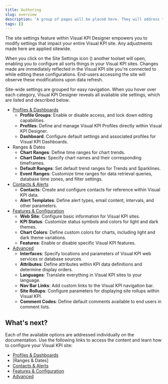 ```yaml
---
title: Authoring
slug: overview
description: 'A group of pages will be placed here. They will address topics related to the customization of profiles, dashboards, contacts, alerts, and site settings in general.'
tags: []
---
```



The site settings feature within Visual KPI Designer empowers you to modify settings that impact your entire Visual KPI site. Any adjustments made here are applied sitewide.

When you click on the Site Settings icon (<PngFont name='options28' />) another toolset will open, enabling you to configure all sorts things in your Visual KPI sites. Changes made are immediately reflected in the Visual KPI site you're connected to while editing these configurations. End-users accessing the site will observe these modifications upon data refresh.

<StylizedImage
  imgURL="img/site-settings/authoring/site-settings.png"
  alt="Visual Designer Options Menu"
/>

Site-wide settings are grouped for easy navigation. When you hover over each category, Visual KPI Designer reveals all available site settings, which are listed and described below. 

- [Profiles & Dashboards](/docs/visual-kpi-design/authoring/profiles-dashboards)
    - **Profile Groups**: Enable or disable access, and lock down editing capabilities. 
    - **Profiles**: Define and manage Visual KPI Profiles directly within Visual KPI Designer. 
    - **Dashboard**: Configure default settings and associated profiles for Visual KPI Dashboards.
- Ranges & Dates
    - **Chart Ranges**: Define time ranges for chart trends.
    - **Chart Dates**: Specify chart names and their corresponding timeframes.
    - **Default Ranges**: Set default trend ranges for Trends and Sparklines.
    - **Event Ranges**: Customize time ranges for data retrieval queries, database time zones, and filter settings.
- [Contacts & Alerts](/docs/visual-kpi-design/authoring/contacts-alerts)
    - **Contacts**: Create and configure contacts for reference within Visual KPI data.
    - **Alert Templates**: Define alert types, email content, intervals, and other parameters.
- [Features & Configuration](/docs/visual-kpi-design/authoring/features-config)
    - **Web Site**: Configure basic information for Visual KPI sites.
    - **KPI Status**: Customize status symbols and colors for light and dark themes.
    - **Chart Colors**: Define custom colors for charts, including light and dark theme variations.
    - **Features**: Enable or disable specific Visual KPI features.
- [Advanced](/docs/visual-kpi-design/authoring/advanced)
    - **Interfaces**: Specify locations and parameters of Visual KPI web services or database sources.
    - **Attributes**: Define attributes within KPI data definitions and determine display orders.
    - **Languages**: Translate everything in Visual KPI sites to your language.
    - **Nav Bar Links**: Add custom links to the Visual KPI navigation bar.
    - **Site Rollups**: Configure parameters for displaying site rollups within Visual KPI.
    - **Comment Codes**: Define default comments available to end users in comment lists.


## What's next?

Each of the available options are addressed individually on the documentation. Use the following links to access the content and learn how to configure your Visual KPI site:

- [Profiles & Dashboards](/docs/visual-kpi-design/authoring/profiles-dashboards)
- [Ranges & Dates]
- [Contacts & Alerts](/docs/visual-kpi-design/authoring/contacts-alerts)
- [Features & Configuration](/docs/visual-kpi-design/authoring/features-config)
- [Advanced](/docs/visual-kpi-design/authoring/advanced)



